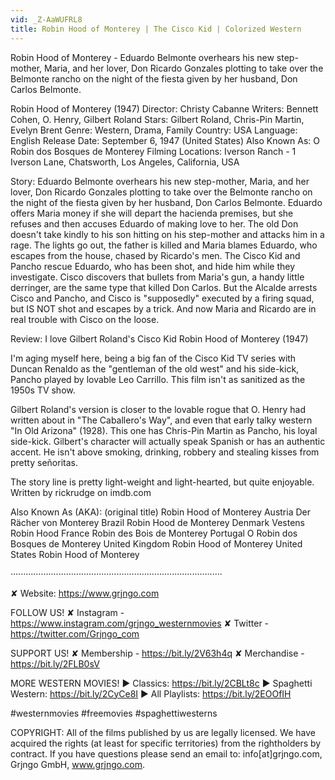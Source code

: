 ```yaml
---
vid: _Z-AaWUFRL8
title: Robin Hood of Monterey | The Cisco Kid | Colorized Western
---
```


Robin Hood of Monterey - Eduardo Belmonte overhears his new step-mother, Maria, and her lover, Don Ricardo Gonzales plotting to take over the Belmonte rancho on the night of the fiesta given by her husband, Don Carlos Belmonte.

Robin Hood of Monterey (1947)
Director: Christy Cabanne
Writers: Bennett Cohen, O. Henry, Gilbert Roland
Stars: Gilbert Roland, Chris-Pin Martin, Evelyn Brent
Genre: Western, Drama, Family
Country: USA
Language: English
Release Date: September 6, 1947 (United States)
Also Known As: O Robin dos Bosques de Monterey
Filming Locations: Iverson Ranch - 1 Iverson Lane, Chatsworth, Los Angeles, California, USA

Story:
Eduardo Belmonte overhears his new step-mother, Maria, and her lover, Don Ricardo Gonzales plotting to take over the Belmonte rancho on the night of the fiesta given by her husband, Don Carlos Belmonte. Eduardo offers Maria money if she will depart the hacienda premises, but she refuses and then accuses Eduardo of making love to her. The old Don doesn't take kindly to his son hitting on his step-mother and attacks him in a rage. The lights go out, the father is killed and Maria blames Eduardo, who escapes from the house, chased by Ricardo's men. The Cisco Kid and Pancho rescue Eduardo, who has been shot, and hide him while they investigate. Cisco discovers that bullets from Maria's gun, a handy little derringer, are the same type that killed Don Carlos. But the Alcalde arrests Cisco and Pancho, and Cisco is "supposedly" executed by a firing squad, but IS NOT shot and escapes by a trick. And now Maria and Ricardo are in real trouble with Cisco on the loose.

Review:
I love Gilbert Roland's Cisco Kid
Robin Hood of Monterey (1947)

I'm aging myself here, being a big fan of the Cisco Kid TV series with Duncan Renaldo as the "gentleman of the old west" and his side-kick, Pancho played by lovable Leo Carrillo. This film isn't as sanitized as the 1950s TV show.

Gilbert Roland's version is closer to the lovable rogue that O. Henry had written about in "The Caballero's Way", and even that early talky western "In Old Arizona" (1928). This one has Chris-Pin Martin as Pancho, his loyal side-kick. Gilbert's character will actually speak Spanish or has an authentic accent. He isn't above smoking, drinking, robbery and stealing kisses from pretty señoritas.

The story line is pretty light-weight and light-hearted, but quite enjoyable. Written by rickrudge on imdb.com

Also Known As (AKA):
(original title) Robin Hood of Monterey
Austria Der Rächer von Monterey
Brazil Robin Hood de Monterey
Denmark Vestens Robin Hood
France Robin des Bois de Monterey
Portugal O Robin dos Bosques de Monterey
United Kingdom Robin Hood of Monterey
United States Robin Hood of Monterey

····················································································

✘ Website: https://www.grjngo.com

FOLLOW US!
✘ Instagram - https://www.instagram.com/grjngo_westernmovies
✘ Twitter - https://twitter.com/Grjngo_com

SUPPORT US!
✘ Membership - https://bit.ly/2V63h4q
✘ Merchandise - https://bit.ly/2FLB0sV

MORE WESTERN MOVIES! 
► Classics: https://bit.ly/2CBLt8c 
► Spaghetti Western: https://bit.ly/2CyCe8I 
► All Playlists: https://bit.ly/2EOOfIH 

#westernmovies #freemovies #spaghettiwesterns

COPYRIGHT: All of the films published by us are legally licensed. We have acquired the rights (at least for specific territories) from the rightholders by contract. If you have questions please send an email to: info[at]grjngo.com, Grjngo GmbH, www.grjngo.com.